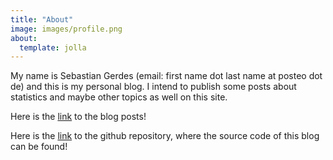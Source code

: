 ```yaml
---
title: "About"
image: images/profile.png
about:
  template: jolla
---
```


My name is Sebastian Gerdes (email: first name dot last name at posteo dot de) and this is my personal blog. I intend to publish some posts about statistics and maybe other topics as well on this site. 
 
Here is the [link](index.qmd) to the blog posts!

Here is the [link](https://github.com/sebastian-gerdes/sbloggel) to the github repository, where the source code of this blog can be found!